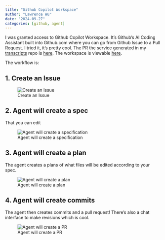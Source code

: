 ```yaml
---
title: "Github Copilot Workspace"
author: "Lawrence Wu"
date: "2024-09-27"
categories: [github, agent]
---
```


I was granted access to Github Copilot Workspace. It's Github's AI Coding Assistant built into Github.com where you can go from Github Issue to a Pull Request. I tried it, it's pretty cool. The PR the service generated in my [transcripts](https://github.com/lawwu/transcripts) repo is [here](https://github.com/lawwu/transcripts/pull/3). The workspace is viewable [here](https://copilot-workspace.githubnext.com/lawwu/transcripts/issues/2?shareId=685875ce-8d8a-4c54-9376-f58bd34f89fe).

The workflow is:

## 1. Create an Issue

![Create an Issue](0_issue.png)

## 2. Agent will create a spec

That you can edit

![Agent will create a specification](1_spec.png)

## 3. Agent will create a plan

The agent creates a plans of what files will be edited according to your spec.

![Agent will create a plan](2_plan.png)

## 4. Agent will create commits

The agent then creates commits and a pull request! There's also a chat interface to make revisions which is cool.

![Agent will create a PR](3_commits_with_revise.png)
